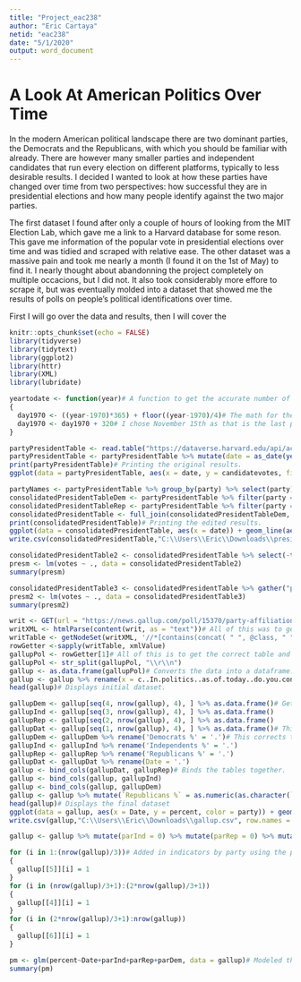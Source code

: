 ---
title: "Project_eac238"
author: "Eric Cartaya"
netid: "eac238"
date: "5/1/2020"
output: word_document
---

# A Look At American Politics Over Time
In the modern American political landscape there are two dominant parties, the Democrats and the Republicans, with which you should be familiar with already. There are however many smaller parties and independent candidates that run every election on different platforms, typically to less desirable results. I decided I wanted to look at how these parties have changed over time from two perspectives: how successful they are in presidential elections and how many people identify against the two major parties. 

The first dataset I found after only a couple of hours of looking from the MIT Election Lab, which gave me a link to a Harvard database for some reson. This gave me information of the popular vote in presidential elections over time and was tidied and scraped with relative ease. The other dataset was a massive pain and took me nearly a month (I found it on the 1st of May) to find it. I nearly thought about abandonning the project completely on multiple occacions, but I did not. It also took considerably more effore to scrape it, but was eventually molded into a dataset that showed me the results of polls on people's political identifications over time. 

First I will go over the data and results, then I will cover the 

```{r setup, include=FALSE}
knitr::opts_chunk$set(echo = FALSE)
library(tidyverse)
library(tidytext)
library(ggplot2)
library(httr)
library(XML)
library(lubridate)
```

```{r functionSetup}
yeartodate <- function(year)# A function to get the accurate number of days since 1970 to convert into the date format.
{
  day1970 <- ((year-1970)*365) + floor((year-1970)/4)# The math for the conversion.
  day1970 <- day1970 + 320# I chose November 15th as that is the last possible day after the presidential elections taking everything into account, but I got the date wrong so November 16th will have to suffice.
}
```

```{r presidentialElection_a}
partyPresidentTable <- read.table("https://dataverse.harvard.edu/api/access/datafile/:persistentId?persistentId=doi:10.7910/DVN/42MVDX/MFU99O", sep="\t", header=TRUE)# Using the MIT Election Lab's data (which is held by Harvard for some reason) I got the data for every popular vote for every presidential election since 1976.
partyPresidentTable <- partyPresidentTable %>% mutate(date = as_date(yeartodate(year))) %>% select(-year) %>% group_by(date, party) %>% summarise(candidatevotes = sum(candidatevotes), totalvotes = sum(totalvotes))# Changes the dataset to give the national popular vote by year and by party, and to have an actual date associated with the elections.
print(partyPresidentTable)# Printing the original results.
ggplot(data = partyPresidentTable, aes(x = date, y = candidatevotes, fill = party)) + geom_line(aes(x = date, y = candidatevotes, fill = party)) + scale_y_continuous(name="Votes", limits=c(100000, 70000000)) + labs(title ="Votes Each Election", x = "Year", y = "Votes")# A much nicer table will be featured later that has lables and properly displays the 3rd party results.
```

```{r presidentialElection_b}
partyNames <- partyPresidentTable %>% group_by(party) %>% select(party) %>% distinct()# Gets a list of the political parties. This one was more for me than anything else.
consolidatedPresidentTableDem <- partyPresidentTable %>% filter(party == "democrat") %>% rename(demvotes = candidatevotes) %>% select(-party)# Gets the number of votes that the Dems got in each election.
consolidatedPresidentTableRep <- partyPresidentTable %>% filter(party == "republican") %>% rename(repvotes = candidatevotes) %>% select(-party)# Same but for the GOP.
consolidatedPresidentTable <- full_join(consolidatedPresidentTableDem, consolidatedPresidentTableRep, by = "date") %>% select(-totalvotes.x) %>% rename(totalvotes = totalvotes.y) %>% mutate(thirdpartyvotes = totalvotes - demvotes - repvotes)# Combines the Dems and GOP so that we can use the total votes cast to see the number of votes that went to third party and independent candidates. Gather was also used so that the votes were all in one row.
print(consolidatedPresidentTable)# Printing the edited results.
ggplot(data = consolidatedPresidentTable, aes(x = date)) + geom_line(aes(y = repvotes, color = "darkred")) + geom_line(aes(y = thirdpartyvotes, color = "green")) + geom_line(aes(y = demvotes, color = "steelblue")) + labs(title ="Votes Each Election", x = "Year", y = "Votes")# Printed a graph with the election resuslts for the combine 3rd parties. Note the spikes being Ross Perot in 1992 and basically anyone in the 2016 election. 
write.csv(consolidatedPresidentTable,"C:\\Users\\Eric\\Downloads\\president.csv", row.names = TRUE)# Ejecting data to a CSV.
```

```{r election_model1}
consolidatedPresidentTable2 <- consolidatedPresidentTable %>% select(-totalvotes) %>% gather("party", "votes", demvotes, repvotes, thirdpartyvotes)# This is the building of a model to see how time has affected each of the political parties. This has lead me to the conclusion that political plurality tends to be weak and that the Democrats and Republicans politically dominate the precidency to a total degree (what a suprise).
presm <- lm(votes ~ ., data = consolidatedPresidentTable2)
summary(presm)
```

```{r election_model2}
consolidatedPresidentTable3 <- consolidatedPresidentTable %>% gather("party", "votes", demvotes, repvotes, thirdpartyvotes)# This was much of the same but I decided to keep the total number of votes in the model, creating a monstrosity that I kept just to show off the P-value of 1.
presm2 <- lm(votes ~ ., data = consolidatedPresidentTable3)
summary(presm2)
```

```{r gallupPoll_a}
writ <- GET(url = "https://news.gallup.com/poll/15370/party-affiliation.aspx")# This was to scrape data from the Gallup Polling website, and yes this was the best I could do for a second dataset from a second website.
writXML <- htmlParse(content(writ, as = "text"))# All of this was to get the scraped table into a workable dataset.
writTable <- getNodeSet(writXML, '//*[contains(concat( " ", @class, " " ), concat( " ", "figure-table", " " ))]')
rowGetter <-sapply(writTable, xmlValue)
gallupPol <- rowGetter[1]# All of this is to get the correct table and to remove all of the strings that are unusable.
gallupPol <- str_split(gallupPol, "\\r\\n")
gallup <- as.data.frame(gallupPol)# Converts the data into a dataframe.
gallup <- gallup %>% rename(x = c..In.politics..as.of.today..do.you.consider.yourself.a.Republican..a.Democrat.or.an.independent....) %>% filter(x != "%") %>% filter(x != " ") %>% filter(x != "Republicans") %>% filter(x != "Democrats") %>% filter(x != "Independents") %>% filter(x != "Trend since 2004") %>% filter(x != "In politics, as of today, do you consider yourself a Republican, a Democrat or an independent?") %>% filter(x != "") %>% filter(x != "Gallup")
head(gallup)# Displays initial dataset.
```

```{r gallupPoll_b}
gallupDem <- gallup[seq(4, nrow(gallup), 4), ] %>% as.data.frame()# Gets the correct percentages for each of the parties. 
gallupInd <- gallup[seq(3, nrow(gallup), 4), ] %>% as.data.frame()
gallupRep <- gallup[seq(2, nrow(gallup), 4), ] %>% as.data.frame()
gallupDat <- gallup[seq(1, nrow(gallup), 4), ] %>% as.data.frame()# This one gets the dates.
gallupDem <- gallupDem %>% rename('Democrats %' = '.')# This corrects the names.
gallupInd <- gallupInd %>% rename('Independents %' = '.')
gallupRep <- gallupRep %>% rename('Republicans %' = '.')
gallupDat <- gallupDat %>% rename(Date = '.')
gallup <- bind_cols(gallupDat, gallupRep)# Binds the tables together.
gallup <- bind_cols(gallup, gallupInd)
gallup <- bind_cols(gallup, gallupDem)
gallup <- gallup %>% mutate(`Republicans %` = as.numeric(as.character(`Republicans %`))) %>% mutate(`Independents %` = as.numeric(as.character(`Independents %`))) %>% mutate(`Democrats %` = as.numeric(as.character(`Democrats %`))) %>% mutate(Date = as_date(substr(gallup$Date, 0, str_locate(gallup$Date, "-")[,1]-1))) %>% gather("party", "percent", `Republicans %`, `Independents %`, `Democrats %`)# Fixes the dates and the parties so that all the percentages so that they are in one party.
head(gallup)# Displays the final dataset
ggplot(data = gallup, aes(x = Date, y = percent, color = party)) + geom_line(aes(x = Date, y = percent, color = party)) + scale_y_continuous(name="Percentage", limits=c(0, 50)) + labs(title ="Percentage of Population", x = "Year", y = "Percentage")# Shows tha popularity of these groups since 2007
write.csv(gallup,"C:\\Users\\Eric\\Downloads\\gallup.csv", row.names = TRUE)# Ejecting data to a CSV
```

```{r gallup_model}
gallup <- gallup %>% mutate(parInd = 0) %>% mutate(parRep = 0) %>% mutate(parDem = 0)# Added in indicator values, this ended up being a waste of time as you get the same exact result as with just using the native string indicator in the modeling function.

for (i in 1:(nrow(gallup)/3))# Added in indicators by party using the position that I know they are in.
{
  gallup[[5]][i] = 1
}
for (i in (nrow(gallup)/3+1):(2*nrow(gallup)/3+1))
{
  gallup[[4]][i] = 1
}
for (i in (2*nrow(gallup)/3+1):nrow(gallup))
{
  gallup[[6]][i] = 1
}

pm <- glm(percent~Date+parInd+parRep+parDem, data = gallup)# Modeled the data and discovered that most people are unwilling to declare as Democrats or Republicans (all third parties got lumped in with independent as per the article) and the popularity of independence is increasing greatly with time. 
summary(pm)
```
